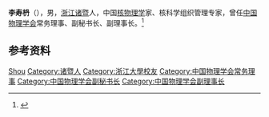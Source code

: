 '''李寿枬'''（{{bd|1922年|}}），男，[[浙江|浙江]][[诸暨|诸暨]]人，中国[[核物理学|核物理学]]家、核科学组织管理专家，曾任[[中国物理学会|中国物理学会]]常务理事、副秘书长、副理事长。<ref>{{Cite book|title=中国科学技术专家传略 • 理学编 物理学卷 三|author=中国科学技术协会编; 杨国桢主编|publisher=中国科学技术出版社|year=2006|isbn=|location=北京|pages=}}</ref>

== 参考资料 ==
{{reflist}}

{{中国人物小作品}}
{{Navboxes 
| title  = 李寿枬在[[中国物理学会|中国物理学会]]的职务
| list1  =
{{中国物理学会第三届理事会}}
{{中国物理学会第四届理事会}}
{{中国物理学会第五届理事会}}
}}

{{Authority control}}
{{DEFAULTSORT:Li李}}
[[Category:李姓|Shou]]
[[Category:诸暨人|Category:诸暨人]]
[[Category:浙江大學校友|Category:浙江大學校友]]
[[Category:中国物理学会常务理事|Category:中国物理学会常务理事]]
[[Category:中国物理学会副秘书长|Category:中国物理学会副秘书长]]
[[Category:中国物理学会副理事长|Category:中国物理学会副理事长]]